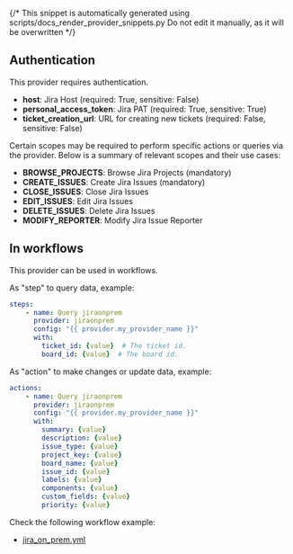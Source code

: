 {/* This snippet is automatically generated using scripts/docs_render_provider_snippets.py
Do not edit it manually, as it will be overwritten */}

## Authentication
This provider requires authentication.
- **host**: Jira Host (required: True, sensitive: False)
- **personal_access_token**: Jira PAT (required: True, sensitive: True)
- **ticket_creation_url**: URL for creating new tickets (required: False, sensitive: False)

Certain scopes may be required to perform specific actions or queries via the provider. Below is a summary of relevant scopes and their use cases:
- **BROWSE_PROJECTS**: Browse Jira Projects (mandatory) 
- **CREATE_ISSUES**: Create Jira Issues (mandatory) 
- **CLOSE_ISSUES**: Close Jira Issues  
- **EDIT_ISSUES**: Edit Jira Issues  
- **DELETE_ISSUES**: Delete Jira Issues  
- **MODIFY_REPORTER**: Modify Jira Issue Reporter  



## In workflows

This provider can be used in workflows.


As "step" to query data, example:
```yaml
steps:
    - name: Query jiraonprem
      provider: jiraonprem
      config: "{{ provider.my_provider_name }}"
      with:
        ticket_id: {value}  # The ticket id.
        board_id: {value}  # The board id.
```


As "action" to make changes or update data, example:
```yaml
actions:
    - name: Query jiraonprem
      provider: jiraonprem
      config: "{{ provider.my_provider_name }}"
      with:
        summary: {value}  
        description: {value}  
        issue_type: {value}  
        project_key: {value}  
        board_name: {value}  
        issue_id: {value}  
        labels: {value}  
        components: {value}  
        custom_fields: {value}  
        priority: {value}  
```




Check the following workflow example:
- [jira_on_prem.yml](https://github.com/keephq/keep/blob/main/examples/workflows/jira_on_prem.yml)
